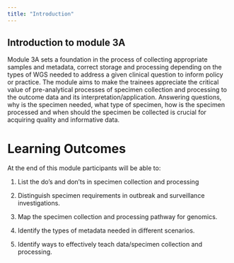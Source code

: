 ```yaml
---
title: "Introduction"
---
```


## **Introduction to module 3A**

Module 3A sets a foundation in the process of collecting appropriate samples and metadata, correct storage and processing depending on the types of WGS needed to address a given clinical question to inform policy or practice. The module aims to make the trainees appreciate the critical value of pre-analytical processes of specimen collection and processing to the outcome data and its interpretation/application. Answering questions, why is the specimen needed, what type of specimen, how is the specimen processed and when should the specimen be collected is crucial for acquiring quality and informative data.  

# **Learning Outcomes**

At the end of this module participants will be able to:

1.  List the do's and don'ts in specimen collection and processing

2.  Distinguish specimen requirements in outbreak and surveillance investigations.

3.  Map the specimen collection and processing pathway for genomics.

4.  Identify the types of metadata needed in different scenarios.

5.  Identify ways to effectively teach data/specimen collection and processing.
